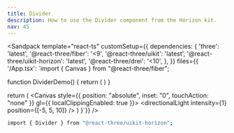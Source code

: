 ```yaml
---
title: Divider
description: How to use the Divider component from the Horizon kit.
nav: 45
---
```


<Sandpack
  template="react-ts"
  customSetup={{
    dependencies: {
      'three': 'latest',
      '@react-three/fiber': '<9',
      '@react-three/uikit': 'latest',
      '@react-three/uikit-horizon': 'latest',
      '@react-three/drei': '<10',
    },
  }}
  files={{
    '/App.tsx': `import { Canvas } from "@react-three/fiber";

function DividerDemo() {
  return (
    <Container width={300}>
      <Divider />
    </Container>
  )
}



  return (
    <Canvas style={{ position: "absolute", inset: "0", touchAction: "none" }} gl={{ localClippingEnabled: true }}>
      <ambientLight intensity={0.5} />
      <directionalLight intensity={1} position={[-5, 5, 10]} />
      <Fullscreen
        overflow="scroll"
        flexDirection="column"
        alignItems="center"
        padding={32}
      >
        <DividerDemo />
      </Fullscreen>
    </Canvas>
  )
}`}}
/>

```bash
import { Divider } from "@react-three/uikit-horizon";
```